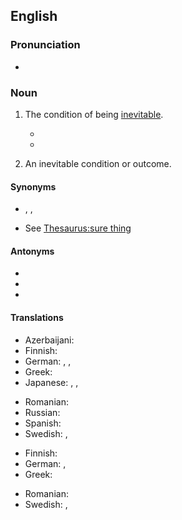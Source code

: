 ==English==

===Pronunciation===
* {{IPA|en|/ɪˌnɛvɪtəˈbɪlɪti/}}

===Noun===
{{en-noun|~}}

# {{lb|en|uncountable}} The condition of being [[inevitable]].
#* {{quote-journal|en|year=1941|month=August|author=C. Hamilton Ellis|title=The English Station|journal=Railway Magazine|page=358|text=Now, cramped and outclassed as Euston has become, rebuilding hangs over it with an awful '''inevitability'''.}}
#* {{quote-web|en|work=BBC Sport|author=Phil McNulty|date=14 October 2020|title=England 0-1 Denmark: 'Harry Maguire looked devoid of confidence in Nations League loss'|url=https://www.bbc.com/sport/football/54549087|passage=Manchester United's 27-year-old captain cut a distracted and chaotic figure as he endured a personal nightmare, its conclusion with a red card carrying an air of '''inevitability''' from the moment he recklessly launched himself at Yussuf Poulsen to pick up an early yellow.}}
# {{lb|en|countable}} An inevitable condition or outcome.

====Synonyms====
* {{sense|condition of being inevitable}} {{l|en|certainty}}, {{l|en|inescapableness}}, {{l|en|necessity}}
* {{sense|something inevitable}} See [[Thesaurus:sure thing]]

====Antonyms====
* {{l|en|evitability}}
* {{l|en|impossibility}}
* {{l|en|contingency}}

====Translations====
{{trans-top|the condition of being inevitable}}
* Azerbaijani: {{t|az|qaçılmazlıq}}
* Finnish: {{t+|fi|väistämättömyys}}
* German: {{t|de|Unvermeidlichkeit}}, {{t|de|Zwangsläufigkeit |f}}, {{t|de|Unausweichlichkeit|f}}
* Greek: {{t+|el|αναπόφευκτο|n}}
* Japanese: {{t+|ja|不可避|tr=fukahi}}, {{t+|ja|必然|tr=hitsuzen}}, {{t|ja|必然性|tr=hitsuzensei}}
{{trans-mid}}
* Romanian: {{t+|ro|inevitabilitate}}
* Russian: {{t+|ru|неизбе́жность|f}}
* Spanish: {{t|es|inevitabilidad}}
* Swedish: {{t|sv|oundviklighet|c}}, {{t+|sv|ofrånkomlighet|c}}
{{trans-bottom}}

{{trans-top|an inevitable condition or outcome}}
* Finnish: {{t+|fi|väistämättömyys}}
* German: {{t|de|Zwangsläufigkeit |f}}, {{t|de|Unausweichlichkeit|f}}
* Greek: {{t+|el|αναπόφευκτο|n}}
{{trans-mid}}
* Romanian: {{t+|ro|inevitabilitate|f}}
* Swedish: {{t|sv|oundviklighet|c}}, {{t+|sv|ofrånkomlighet|c}}
{{trans-bottom}}